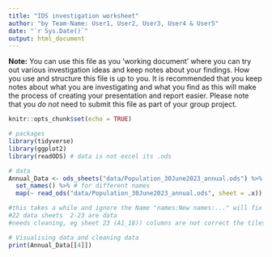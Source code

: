 ```yaml
---
title: "IDS investigation worksheet"
author: "by Team-Name: User1, User2, User3, User4 & User5"
date: "`r Sys.Date()`"
output: html_document
---
```


**Note:** You can use this file as you 'working document' where you can try out various investigation ideas and keep notes about your findings. How you use and structure this file is up to you. It is recommended that you keep notes about what you are investigating and what you find as this will make the process of creating your presentation and report easier. Please note that you _do not_ need to submit this file as part of your group project.



```r
knitr::opts_chunk$set(echo = TRUE)
```


```r
# packages
library(tidyverse)
library(ggplot2)
library(readODS) # data is not excel its .ods

```


```r
# data 
Annual_Data <- ods_sheets("data/Population_30June2023_annual.ods") %>%
  set_names() %>% # for different names
  map(~ read_ods("data/Population_30June2023_annual.ods", sheet = .x))

#this takes a while and ignore the Name "names:New names:..." will fix later
#22 data sheets  2-23 are data
#needs cleaning, eg sheet 23 (A1_18)) columns are not correct the tiles are the original name then 2,3,4... and the date is in character form as a variable, each sheet needs cleaning in different ways
```

```r
# Visualising data and cleaning data
print(Annual_Data[[4]])

```
